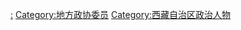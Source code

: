 [[Category:西藏自治区各级政协|:]]
[[Category:地方政协委员|Category:地方政协委员]]
[[Category:西藏自治区政治人物|Category:西藏自治区政治人物]]